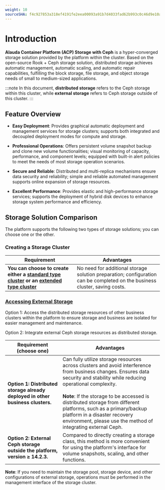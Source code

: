 ```yaml
---
weight: 10
sourceSHA: f4c927853a318ef4191fe2eea00093a91b7d4033fad62b993c0c46d9e10aeb54
---
```


# Introduction

**Alauda Container Platform (ACP) Storage with Ceph** is a hyper-converged storage solution provided by the platform within the cluster. Based on the open-source Rook + Ceph storage solution, distributed storage achieves automatic management, automatic scaling, and automatic repair capabilities, fulfilling the block storage, file storage, and object storage needs of small to medium-sized applications.

:::note
In this document, **distributed storage** refers to the Ceph storage within this cluster, while **external storage** refers to Ceph storage outside of this cluster.
:::

## Feature Overview

- **Easy Deployment**: Provides graphical automatic deployment and management services for storage clusters; supports both integrated and decoupled deployment modes for compute and storage.

- **Professional Operations**: Offers persistent volume snapshot backup and clone new volume functionalities; visual monitoring of capacity, performance, and component levels; equipped with built-in alert policies to meet the needs of most storage operation scenarios.

- **Secure and Reliable**: Distributed and multi-replica mechanisms ensure data security and reliability; simple and reliable automated management supports online expansion of storage resources.

- **Excellent Performance**: Provides elastic and high-performance storage services; supports the deployment of hybrid disk devices to enhance storage system performance and efficiency.

## Storage Solution Comparison

The platform supports the following two types of storage solutions; you can choose one or the other.

### Creating a Storage Cluster

| Requirement                              | Advantages                                                |
| ----------------------------------- | ------------------------------------------------------- |
| **You can choose to create either a [standard type cluster](./installation/create_service_stand.mdx) or an [extended type cluster](./installation/create_service_extend.mdx)** | No need for additional storage solution preparation; configuration can be completed on the business cluster, saving costs. |

### [Accessing External Storage](./functions/access_storage_service.mdx)

Option 1: Access the distributed storage resources of other business clusters within the platform to ensure storage and business are isolated for easier management and maintenance.

Option 2: Integrate external Ceph storage resources as distributed storage.

| Requirement (choose one)                       | Advantages                                                                                   |
| ----------------------------------- | --------------------------------------------------------------------------------------- |
| **Option 1: Distributed storage already deployed in other business clusters.** | Can fully utilize storage resources across clusters and avoid interference from business changes. Ensures data security and stability while reducing operational complexity.<br /><br /> **Note**: If the storage to be accessed is distributed storage from different platforms, such as a primary/backup platform in a disaster recovery environment, please use the method of integrating external Ceph. |
| **Option 2: External Ceph storage outside the platform, version ≥ 14.2.3.** | Compared to directly creating a storage class, this method is more convenient for using the platform's interface for volume snapshots, scaling, and other functions. |

**Note**: If you need to maintain the storage pool, storage device, and other configurations of external storage, operations must be performed in the management interface of the storage cluster.
